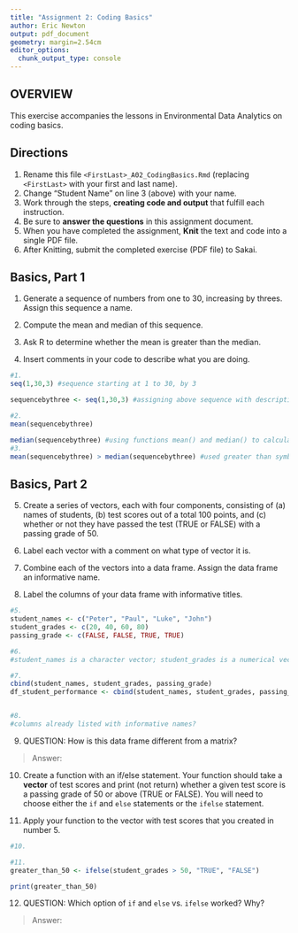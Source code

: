 ```yaml
---
title: "Assignment 2: Coding Basics"
author: Eric Newton
output: pdf_document
geometry: margin=2.54cm
editor_options: 
  chunk_output_type: console
---
```


## OVERVIEW

This exercise accompanies the lessons in Environmental Data Analytics on coding basics.

## Directions

1.  Rename this file `<FirstLast>_A02_CodingBasics.Rmd` (replacing `<FirstLast>` with your first and last name).
2.  Change "Student Name" on line 3 (above) with your name.
3.  Work through the steps, **creating code and output** that fulfill each instruction.
4.  Be sure to **answer the questions** in this assignment document.
5.  When you have completed the assignment, **Knit** the text and code into a single PDF file.
6.  After Knitting, submit the completed exercise (PDF file) to Sakai.

## Basics, Part 1

1.  Generate a sequence of numbers from one to 30, increasing by threes. Assign this sequence a name.

2.  Compute the mean and median of this sequence.

3.  Ask R to determine whether the mean is greater than the median.

4.  Insert comments in your code to describe what you are doing.

```r
#1. 
seq(1,30,3) #sequence starting at 1 to 30, by 3

sequencebythree <- seq(1,30,3) #assigning above sequence with descriptive name

#2. 
mean(sequencebythree)

median(sequencebythree) #using functions mean() and median() to calculate values
#3. 
mean(sequencebythree) > median(sequencebythree) #used greater than symbol to ask R

```

## Basics, Part 2

5.  Create a series of vectors, each with four components, consisting of (a) names of students, (b) test scores out of a total 100 points, and (c) whether or not they have passed the test (TRUE or FALSE) with a passing grade of 50.



6.  Label each vector with a comment on what type of vector it is.

7.  Combine each of the vectors into a data frame. Assign the data frame an informative name.

8.  Label the columns of your data frame with informative titles.

```r
#5.
student_names <- c("Peter", "Paul", "Luke", "John")
student_grades <- c(20, 40, 60, 80)
passing_grade <- c(FALSE, FALSE, TRUE, TRUE)

#6.
#student_names is a character vector; student_grades is a numerical vector; passing_grade is a logical vector

#7.
cbind(student_names, student_grades, passing_grade)
df_student_performance <- cbind(student_names, student_grades, passing_grade)


#8.
#columns already listed with informative names?


```

9.  QUESTION: How is this data frame different from a matrix?

> Answer:

10. Create a function with an if/else statement. Your function should take a **vector** of test scores and print (not return) whether a given test score is a passing grade of 50 or above (TRUE or FALSE). You will need to choose either the `if` and `else` statements or the `ifelse` statement. 


11. Apply your function to the vector with test scores that you created in number 5.

```r
#10.

#11.
greater_than_50 <- ifelse(student_grades > 50, "TRUE", "FALSE")

print(greater_than_50)


```

12. QUESTION: Which option of `if` and `else` vs. `ifelse` worked? Why?

> Answer:
